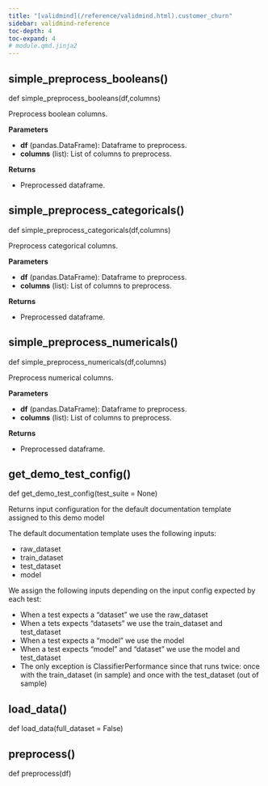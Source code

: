 ```yaml
---
title: "[validmind](/reference/validmind.html).customer_churn"
sidebar: validmind-reference
toc-depth: 4
toc-expand: 4
# module.qmd.jinja2
---
```


## simple_preprocess_booleans<span class='muted'>()</span>

<!-- signatures.jinja2 -->

::: {.signature}

<span class="kw">def</span> <span class="name">simple_preprocess_booleans</span>(<span class="params"><span class="n">df</span><span class="muted">,</span></span><span class="params"><span class="n">columns</span></span>)

:::

<!-- docstring.jinja2 -->

Preprocess boolean columns.

**Parameters**

- **df** (pandas.DataFrame): Dataframe to preprocess.
- **columns** (list): List of columns to preprocess.

**Returns**

- Preprocessed dataframe.

## simple_preprocess_categoricals<span class='muted'>()</span>

<!-- signatures.jinja2 -->

::: {.signature}

<span class="kw">def</span> <span class="name">simple_preprocess_categoricals</span>(<span class="params"><span class="n">df</span><span class="muted">,</span></span><span class="params"><span class="n">columns</span></span>)

:::

<!-- docstring.jinja2 -->

Preprocess categorical columns.

**Parameters**

- **df** (pandas.DataFrame): Dataframe to preprocess.
- **columns** (list): List of columns to preprocess.

**Returns**

- Preprocessed dataframe.

## simple_preprocess_numericals<span class='muted'>()</span>

<!-- signatures.jinja2 -->

::: {.signature}

<span class="kw">def</span> <span class="name">simple_preprocess_numericals</span>(<span class="params"><span class="n">df</span><span class="muted">,</span></span><span class="params"><span class="n">columns</span></span>)

:::

<!-- docstring.jinja2 -->

Preprocess numerical columns.

**Parameters**

- **df** (pandas.DataFrame): Dataframe to preprocess.
- **columns** (list): List of columns to preprocess.

**Returns**

- Preprocessed dataframe.

<!-- function.qmd.jinja2 -->

## get_demo_test_config[()]{.muted}

<!-- signatures.jinja2 -->

::: {.signature}

<span class="kw">def</span> <span class="name">get_demo_test_config</span>(<span class="param"><span class="n">test_suite</span><span class="o"> = </span><span class="kc">None</span></span>)

:::

<!-- docstring.jinja2 -->

Returns input configuration for the default documentation template assigned to this demo model

The default documentation template uses the following inputs:

- raw_dataset
- train_dataset
- test_dataset
- model

We assign the following inputs depending on the input config expected by each test:

- When a test expects a "dataset" we use the raw_dataset
- When a tets expects "datasets" we use the train_dataset and test_dataset
- When a test expects a "model" we use the model
- When a test expects "model" and "dataset" we use the model and test_dataset
- The only exception is ClassifierPerformance since that runs twice: once with the train_dataset (in sample) and once with the test_dataset (out of sample)

<!-- function.qmd.jinja2 -->

## load_data[()]{.muted}

<!-- signatures.jinja2 -->

::: {.signature}

<span class="kw">def</span> <span class="name">load_data</span>(<span class="param"><span class="n">full_dataset</span><span class="o"> = </span><span class="kc">False</span></span>)

:::

<!-- function.qmd.jinja2 -->

## preprocess[()]{.muted}

<!-- signatures.jinja2 -->

::: {.signature}

<span class="kw">def</span> <span class="name">preprocess</span>(<span class="param"><span class="n">df</span></span>)

:::
